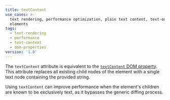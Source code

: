 ```yaml
---
title: textContent
use_cases: >-
  text rendering, performance optimization, plain text content, text-only
  elements
tags:
  - text-rendering
  - performance
  - text-content
  - dom-properties
version: '1.0'
---
```


The `textContent` attribute is equivalent to the [`textContent` DOM property](https://developer.mozilla.org/en-US/docs/Web/API/Node/textContent).
This attribute replaces all existing child nodes of the element with a single text node containing the provided string.

Using `textContent` can improve performance when the element's children are known to be exclusively text, as it bypasses the generic diffing process.
